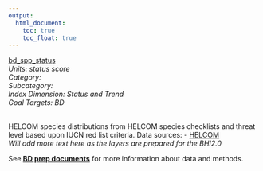 ```yaml
---
output:
  html_document:
    toc: true
    toc_float: true
---
```


[bd_spp_status](https://github.com/OHI-Science/bhi/blob/master/baltic/layers/bd_spp_status_bhi2015.csv)\
*Units: status score*\
*Category:*\
*Subcategory:*\
*Index Dimension: Status and Trend*\
*Goal Targets: BD*\
<br>

HELCOM species distributions from HELCOM species checklists and threat level based upon IUCN red list criteria.  Data sources:  - [HELCOM](http://www.helcom.fi/baltic-sea-trends/biodiversity/red-list-of-species)\
*Will add more text here as the layers are prepared for the BHI2.0*

See [**BD prep documents**](https://github.com/OHI-Science/bhi-1.0-archive/blob/draft/baltic2015/prep/BD/bd_prep.md) for more information about data and methods.

<br>

